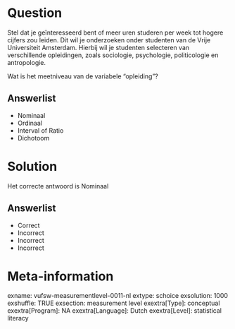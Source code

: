Question
========
Stel dat je geïnteresseerd bent of meer uren studeren per week tot
hogere cijfers zou leiden. Dit wil je onderzoeken onder studenten van de
Vrije Universiteit Amsterdam. Hierbij wil je studenten selecteren van
verschillende opleidingen, zoals sociologie, psychologie, politicologie
en antropologie.  
  
Wat is het meetniveau van de variabele "opleiding"?

Answerlist
----------
* Nominaal
* Ordinaal
* Interval of Ratio
* Dichotoom

Solution
========

Het correcte antwoord is Nominaal

Answerlist
----------
* Correct
* Incorrect
* Incorrect
* Incorrect

Meta-information
================
exname: vufsw-measurementlevel-0011-nl
extype: schoice
exsolution: 1000
exshuffle: TRUE
exsection: measurement level
exextra[Type]: conceptual
exextra[Program]: NA
exextra[Language]: Dutch
exextra[Level]: statistical literacy

